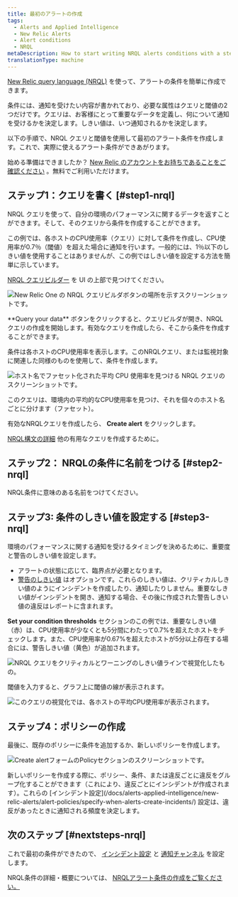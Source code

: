```yaml
---
title: 最初のアラートの作成
tags:
  - Alerts and Applied Intelligence
  - New Relic Alerts
  - Alert conditions
  - NRQL
metaDescription: How to start writing NRQL alerts conditions with a step-by-step user case.
translationType: machine
---
```


[New Relic query language (NRQL)](/docs/query-your-data/nrql-new-relic-query-language/get-started/introduction-nrql-new-relics-query-language/) を使って、アラートの条件を簡単に作成できます。

条件には、通知を受けたい内容が書かれており、必要な属性はクエリと閾値の2つだけです。クエリは、お客様にとって重要なデータを定義し、何について通知を受けるかを決定します。しきい値は、いつ通知されるかを決定します。

以下の手順で、NRQL クエリと閾値を使用して最初のアラート条件を作成します。これで、実際に使えるアラート条件ができあがります。

始める準備はできましたか？ [New Relic のアカウントをお持ちであることをご確認ください](https://newrelic.com/signup) 。無料でご利用いただけます。

## ステップ1：クエリを書く [#step1-nrql]

NRQL クエリを使って、自分の環境のパフォーマンスに関するデータを返すことができます。そして、そのクエリから条件を作成することができます。

この例では、各ホストのCPU使用率（クエリ）に対して条件を作成し、CPU使用率が0.7％（閾値）を超えた場合に通知を行います。一般的には、1％以下のしきい値を使用することはありませんが、この例ではしきい値を設定する方法を簡単に示しています。

[NRQL クエリビルダー](/docs/query-your-data/explore-query-data/query-builder/use-advanced-nrql-mode-query-data/) を UI の上部で見つけてください。

![New Relic One の NRQL クエリビルダボタンの場所を示すスクリーンショットです。](./images/find-builder.png "New Relic One の NRQL クエリビルダボタンの場所を示すスクリーンショットです。")

<figcaption>
  **Query your data** ボタンをクリックすると、クエリビルダが開き、NRQL クエリの作成を開始します。有効なクエリを作成したら、そこから条件を作成することができます。
</figcaption>

条件は各ホストのCPU使用率を表示します。このNRQLクエリ、または監視対象に関連した同様のものを使用して、条件を作成します。

![ホスト名でファセット化された平均 CPU 使用率を見つける NRQL クエリのスクリーンショットです。](./images/nrql-query.png "ホスト名でファセット化された平均 CPU 使用率を見つける NRQL クエリのスクリーンショットです。")

<figcaption>
  このクエリは、環境内の平均的なCPU使用率を見つけ、それを個々のホスト名ごとに分けます（ファセット）。
</figcaption>

有効なNRQLクエリを作成したら、 **Create alert** をクリックします。

[NRQL構文の詳細](/docs/query-your-data/nrql-new-relic-query-language/get-started/introduction-nrql-new-relics-query-language/#syntax) 他の有用なクエリを作成するために。

## ステップ2： NRQLの条件に名前をつける [#step2-nrql]

NRQL条件に意味のある名前をつけてください。

## ステップ3: 条件のしきい値を設定する [#step3-nrql]

環境のパフォーマンスに関する通知を受けるタイミングを決めるために、重要度と警告のしきい値を設定します。

* アラートの状態に応じて、臨界点が必要となります。
* [警告のしきい値](/docs/alerts-applied-intelligence/new-relic-alerts/alert-conditions/set-thresholds-alert-condition/#threshold-levels) はオプションです。これらのしきい値は、クリティカルしきい値のようにインシデントを作成したり、通知したりしません。重要なしきい値がインシデントを開き、通知する場合、その後に作成された警告しきい値の違反はレポートに含まれます。

**Set your condition thresholds** セクションのこの例では、重要なしきい値（赤）は、CPU使用率が少なくとも5分間にわたって0.7%を超えたホストをチェックします。また、CPU使用率が0.67%を超えたホストが5分以上存在する場合には、警告しきい値（黄色）が追加されます。

![NRQL クエリをクリティカルとワーニングのしきい値ラインで視覚化したもの。](./images/nrql-set-threshold.png "NRQL クエリをクリティカルとワーニングのしきい値ラインで視覚化したもの。")

閾値を入力すると、グラフ上に閾値の線が表示されます。

![このクエリの視覚化では、各ホストの平均CPU使用率が表示されます。](./images/show-nrql-graph.png "このクエリの視覚化では、各ホストの平均CPU使用率が表示されます。")

## ステップ4：ポリシーの作成

最後に、既存のポリシーに条件を追加するか、新しいポリシーを作成します。

![Create alertフォームのPolicyセクションのスクリーンショットです。](./images/nrql-create-policy.png "Create alertフォームのPolicyセクションのスクリーンショットです。")

<figcaption>
  新しいポリシーを作成する際に、ポリシー、条件、または違反ごとに違反をグループ化することができます（これにより、違反ごとにインシデントが作成されます）。これらの [インシデント設定](/docs/alerts-applied-intelligence/new-relic-alerts/alert-policies/specify-when-alerts-create-incidents/) 設定は、違反があったときに通知される頻度を決定します。
</figcaption>

## 次のステップ [#nextsteps-nrql]

これで最初の条件ができたので、 [インシデント設定](/docs/alerts-applied-intelligence/new-relic-alerts/alert-policies/specify-when-alerts-create-incidents/) と [通知チャンネル](/docs/alerts-applied-intelligence/new-relic-alerts/alert-notifications/notification-channels-control-where-send-alerts/) を設定します。

NRQL条件の詳細・概要については、 [NRQLアラート条件の作成をご覧ください。](/docs/alerts-applied-intelligence/new-relic-alerts/alert-conditions/create-nrql-alert-conditions/)